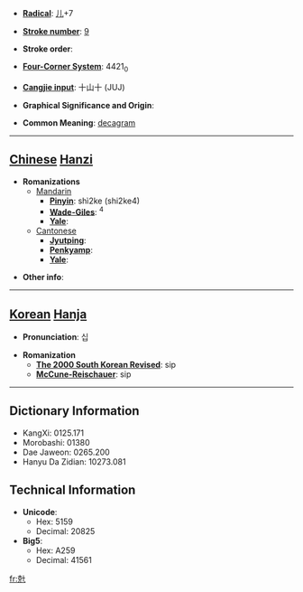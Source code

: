 * '''[[Wiktionary:Chinese radical index| Radical]]''': [[Wiktionary:Chinese radical index 儿|儿]]+7

* '''[[Wiktionary:Chinese total strokes index|Stroke number]]''': [[Wiktionary:Chinese total strokes index 9|9]]

* '''Stroke order''': 

* '''[[Wiktionary:Chinese four corner index|Four-Corner System]]''': 4421<sub>0</sub>

* '''[[Wiktionary:Chinese Cangjie index|Cangjie input]]''': 十山十 (JUJ)

* '''Graphical Significance and Origin''': 

* '''Common Meaning''': [[decagram]]

----

== [[Chinese]] [[Hanzi]] ==

* '''Romanizations'''
** [[Mandarin]]
*** '''[[Pinyin]]''': shì2ke (shi2ke4)
*** '''[[Wade-Giles]]''': <sup>4</sup>
*** '''[[Yale]]''': 
**[[Cantonese]]
***'''[[Jyutping]]''':
***'''[[Penkyamp]]''': 
***'''[[Yale]]''': 

* '''Other info''': 

----

== [[Korean]] [[Hanja]] ==

* '''Pronunciation''': 십

* '''Romanization'''
** '''[[The 2000 South Korean Revised Romanization|The 2000 South Korean Revised]]''': sip
** '''[[McCune-Reischauer]]''': sip

----

== Dictionary Information ==

* KangXi: 0125.171
* Morobashi: 01380
* Dae Jaweon: 0265.200
* Hanyu Da Zidian: 10273.081

== Technical Information ==

* '''Unicode''':
** Hex: 5159
** Decimal: 20825
* '''Big5''':
** Hex: A259
** Decimal: 41561

[[fr:兙]]